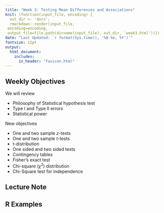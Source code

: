 ```yaml
---
title: "Week 3: Testing Mean Differences and Associations"
knit: (function(input_file, encoding) {
  out_dir <- 'docs';
  rmarkdown::render(input_file,
 encoding=encoding,
 output_file=file.path(dirname(input_file), out_dir, 'week3.html'))})
date: "Last Updated: `r format(Sys.time(), '%B %e, %Y')`"
fontsize: 12pt
output: 
  html_document:
    includes:
      in_header: "favicon.html"
---
```


## Weekly Objectives

We will review

  * Philosophy of Statistical hypothesis test
  * Type I and Type II errors
  * Statistical power
  
New objectives

  * One and two sample $z$-tests
  * One and two sample $t$-tests
  * t-distribution
  * One sided and two sided tests
  * Contingency tables
  * Fisher's exact test   
  * Chi-square $(\chi^2)$ distribution
  * Chi-Square test for independence
  
## Lecture Note

## R Examples